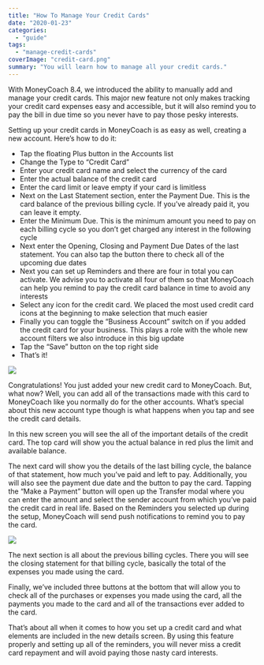 ```yaml
---
title: "How To Manage Your Credit Cards"
date: "2020-01-23"
categories: 
  - "guide"
tags: 
  - "manage-credit-cards"
coverImage: "credit-card.png"
summary: "You will learn how to manage all your credit cards."
---
```


With MoneyCoach 8.4, we introduced the ability to manually add and manage your credit cards. This major new feature not only makes tracking your credit card expenses easy and accessible, but it will also remind you to pay the bill in due time so you never have to pay those pesky interests.

Setting up your credit cards in MoneyCoach is as easy as well, creating a new account. Here’s how to do it:

- Tap the floating Plus button in the Accounts list
- Change the Type to “Credit Card”
- Enter your credit card name and select the currency of the card
- Enter the actual balance of the credit card
- Enter the card limit or leave empty if your card is limitless
- Next on the Last Statement section, enter the Payment Due. This is the card balance of the previous billing cycle. If you’ve already paid it, you can leave it empty.
- Enter the Minimum Due. This is the minimum amount you need to pay on each billing cycle so you don’t get charged any interest in the following cycle
- Next enter the Opening, Closing and Payment Due Dates of the last statement. You can also tap the button there to check all of the upcoming due dates
- Next you can set up Reminders and there are four in total you can activate. We advise you to activate all four of them so that MoneyCoach can help you remind to pay the credit card balance in time to avoid any interests
- Select any icon for the credit card. We placed the most used credit card icons at the beginning to make selection that much easier
- Finally you can toggle the “Business Account” switch on if you added the credit card for your business. This plays a role with the whole new account filters we also introduce in this big update
- Tap the “Save” button on the top right side
- That’s it!

![](/images/credit-card-guide.jpeg)

Congratulations! You just added your new credit card to MoneyCoach. But, what now? Well, you can add all of the transactions made with this card to MoneyCoach like you normally do for the other accounts. What’s special about this new account type though is what happens when you tap and see the credit card details.

In this new screen you will see the all of the important details of the credit card. The top card will show you the actual balance in red plus the limit and available balance.

The next card will show you the details of the last billing cycle, the balance of that statement, how much you’ve paid and left to pay. Additionally, you will also see the payment due date and the button to pay the card. Tapping the “Make a Payment” button will open up the Transfer modal where you can enter the amount and select the sender account from which you’ve paid the credit card in real life. Based on the Reminders you selected up during the setup, MoneyCoach will send push notifications to remind you to pay the card.

![](/images/credit-card-showcase.png)

The next section is all about the previous billing cycles. There you will see the closing statement for that billing cycle, basically the total of the expenses you made using the card.

Finally, we’ve included three buttons at the bottom that will allow you to check all of the purchases or expenses you made using the card, all the payments you made to the card and all of the transactions ever added to the card.

That’s about all when it comes to how you set up a credit card and what elements are included in the new details screen. By using this feature properly and setting up all of the reminders, you will never miss a credit card repayment and will avoid paying those nasty card interests.